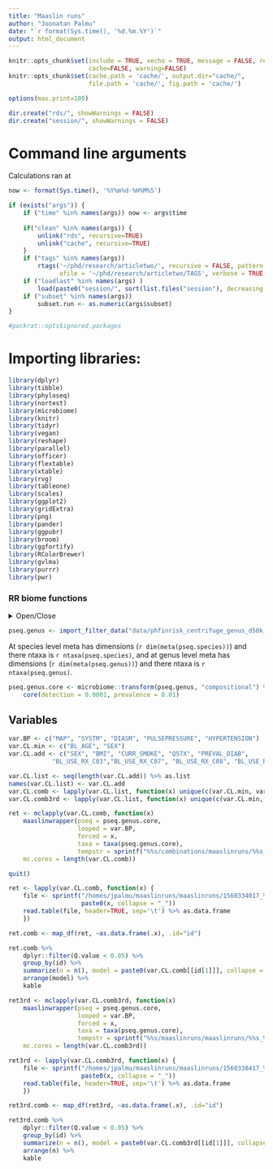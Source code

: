```yaml
---
title: "Maaslin runs"
author: "Joonatan Palmu"
date: "`r format(Sys.time(), '%d.%m.%Y')`"
output: html_document
---
```

	
```r
knitr::opts_chunk$set(include = TRUE, xecho = TRUE, message = FALSE, results='asis',
                      cache=FALSE, warning=FALSE)
knitr::opts_chunk$set(cache.path = 'cache/', output.dir="cache/",
                      file.path = 'cache/', fig.path = 'cache/')

options(max.print=100)

dir.create("rds/", showWarnings = FALSE)
dir.create("session/", showWarnings = FALSE)
```

# Command line arguments

Calculations ran at

```r
now <- format(Sys.time(), '%Y%m%d-%H%M%S')

if (exists("args")) {
    if ("time" %in% names(args)) now <- args$time
    
    if("clean" %in% names(args)) {
        unlink("rds", recursive=TRUE)
        unlink("cache", recursive=TRUE)
    }
    if ("tags" %in% names(args)) 
        rtags('~/phd/research/articletwo/', recursive = FALSE, pattern = '\\.[RrSs](rw|md)?$',
              ofile = '~/phd/research/articletwo/TAGS', verbose = TRUE, append = FALSE)
    if ("loadlast" %in% names(args) )
        load(paste0("session/", sort(list.files("session"), decreasing = TRUE)[1]))
    if ("subset" %in% names(args))
        subset.run <- as.numeric(args$subset)
}

#packrat::opts$ignored.packages
```


# Importing libraries:

```r
library(dplyr)
library(tibble)
library(phyloseq)
library(nortest)
library(microbiome)
library(knitr)
library(tidyr)
library(vegan)
library(reshape)
library(parallel)
library(officer)
library(flextable)
library(xtable)
library(rvg)
library(tableone)
library(scales)
library(ggplot2)
library(gridExtra)
library(png)
library(pander)
library(ggpubr)
library(broom)
library(ggfortify)
library(RColorBrewer)
library(gvlma)
library(purrr)
library(pwr)
```

### RR biome functions

<details>
  <summary>Open/Close</summary>
  
```r
source("articletwo-rrbiome.R")
```

</details>

```r
pseq.genus <- import_filter_data("data/phfinrisk_centrifuge_genus_d50k_2019-06-02.rds")
```

At species level meta has dimensions (`r dim(meta(pseq.species))`) and
there ntaxa is `r ntaxa(pseq.species)`, and at genus level meta has
dimensions (`r dim(meta(pseq.genus))`) and there ntaxa is 
`r ntaxa(pseq.genus)`.


```r
pseq.genus.core <- microbiome::transform(pseq.genus, "compositional") %>%
    core(detection = 0.0001, prevalence = 0.01)
```


## Variables

```r
var.BP <- c("MAP", "SYSTM", "DIASM", "PULSEPRESSURE", "HYPERTENSION")
var.CL.min <- c("BL_AGE", "SEX")
var.CL.add <- c("SEX", "BMI", "CURR_SMOKE", "Q57X", "PREVAL_DIAB",
            "BL_USE_RX_C03","BL_USE_RX_C07", "BL_USE_RX_C08", "BL_USE_RX_C09")
```

```r
var.CL.list <- seq(length(var.CL.add)) %>% as.list
names(var.CL.list) <- var.CL.add
var.CL.comb <- lapply(var.CL.list, function(x) unique(c(var.CL.min, var.CL.add[1:x])))
var.CL.comb3rd <- lapply(var.CL.list, function(x) unique(c(var.CL.min, var.CL.add[x])))
```

```r
ret <- mclapply(var.CL.comb, function(x)
    maaslinwrapper(pseq = pseq.genus.core,
                   looped = var.BP,
                   forced = x,
                   taxa = taxa(pseq.genus.core),
                   tempstr = sprintf("%%s/combinations/maaslinruns/%%s_%s", paste0(x, collapse = "_"))),
    mc.cores = length(var.CL.comb))
```

```r
quit()
```

```r
ret <- lapply(var.CL.comb, function(x) {
    file <- sprintf("/homes/jpalmu/maaslinruns/maaslinruns/1560334017_%s/maaslin/maaslin.txt",
                    paste0(x, collapse = "_"))
    read.table(file, header=TRUE, sep='\t') %>% as.data.frame
    })
```

```r
ret.comb <- map_df(ret, ~as.data.frame(.x), .id="id")

ret.comb %>%
    dplyr::filter(Q.value < 0.05) %>%
    group_by(id) %>%
    summarize(n = n(), model = paste0(var.CL.comb[[id[1]]], collapse = "+")) %>%
    arrange(model) %>%
    kable
```

```r
ret3rd <- mclapply(var.CL.comb3rd, function(x)
    maaslinwrapper(pseq = pseq.genus.core,
                   looped = var.BP,
                   forced = x,
                   taxa = taxa(pseq.genus.core),
                   tempstr = sprintf("%%s/maaslinruns/maaslinruns/%%s_%s", paste0(x, collapse = "_"))),
    mc.cores = length(var.CL.comb3rd))

```

```r
ret3rd <- lapply(var.CL.comb3rd, function(x) {
    file <- sprintf("/homes/jpalmu/maaslinruns/maaslinruns/1560338417_%s/maaslin/maaslin.txt",
                    paste0(x, collapse = "_"))
    read.table(file, header=TRUE, sep='\t') %>% as.data.frame
    })
```

```r
ret3rd.comb <- map_df(ret3rd, ~as.data.frame(.x), .id="id")

ret3rd.comb %>%
    dplyr::filter(Q.value < 0.05) %>%
    group_by(id) %>%
    summarize(n = n(), model = paste0(var.CL.comb3rd[[id[1]]], collapse = "+")) %>%
    arrange(n) %>%
    kable
```
